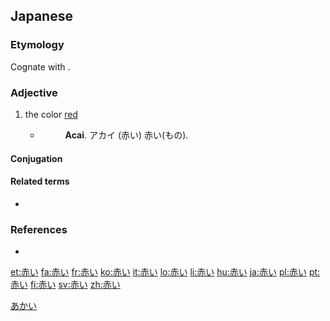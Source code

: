 ==Japanese==
{{ja-kanjitab|[[赤]]}}

===Etymology===
{{ja-adj-ku|赤し|aka}} Cognate with {{term|明るい|akarui|bright}}.

===Adjective===
{{ja-adj|k|decl=い|hira=あかい|rom=akai}}

# the color [[red]]
#* {{RQ:Nippo Jisho|9}}
#*: '''Acai'''. アカイ (赤い) 赤い(もの).

====Conjugation====
{{ja-i|赤|あか|aka}}

====Related terms====
* {{l|ja|赤|tr=aka}}

===References===
* {{R:Nippo Jisho}}

[[Category:ja:Colors|あかい]]

[[et:赤い]]
[[fa:赤い]]
[[fr:赤い]]
[[ko:赤い]]
[[it:赤い]]
[[lo:赤い]]
[[li:赤い]]
[[hu:赤い]]
[[ja:赤い]]
[[pl:赤い]]
[[pt:赤い]]
[[fi:赤い]]
[[sv:赤い]]
[[zh:赤い]]